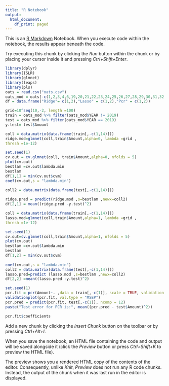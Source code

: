 ```yaml
---
title: "R Notebook"
output:
  html_document:
    df_print: paged
---
```


This is an [R Markdown](http://rmarkdown.rstudio.com) Notebook. When you execute code within the notebook, the results appear beneath the code. 

Try executing this chunk by clicking the *Run* button within the chunk or by placing your cursor inside it and pressing *Ctrl+Shift+Enter*. 

```r
library(dplyr)
library(ISLR)
library(glmnet)
library(leaps)
library(pls)
oats = read.csv("oats.csv")
oats_mod = oats[-c(1,2,3,4,6,19,20,21,22,23,24,25,26,27,28,29,30,31,32,33,35,36)]
df = data.frame("Ridge"= c(1,2),"Lasso" = c(1,2),"Pcr" = c(1,2))

grid=10^seq(10,-2, length =100)
train = oats_mod %>% filter(oats_mod$YEAR != 2019)
test = oats_mod %>% filter(oats_mod$YEAR == 2019)
y.test= test$Amount
```
```r
coll = data.matrix(data.frame(train[,-c(1,14)]))
ridge.mod=glmnet(coll,train$Amount,alpha=0, lambda =grid ,
thresh =1e-12)
```
```r
set.seed(1)
cv.out = cv.glmnet(coll, train$Amount,alpha=0, nfolds = 5)
plot(cv.out)
bestlam =cv.out$lambda.min
bestlam
df[1,1] = min(cv.out$cvm)
coef(cv.out,s = "lambda.min")

coll2 = data.matrix(data.frame(test[,-c(1,14)]))
                    
ridge.pred = predict(ridge.mod ,s=bestlam ,newx=coll2)
df[2,1] = mean((ridge.pred -y.test)^2)
```
```r
coll = data.matrix(data.frame(train[,-c(1,14)]))
lasso.mod=glmnet(coll,train$Amount,alpha=1, lambda =grid ,
thresh =1e-12)
```
```r
set.seed(1)
cv.out=cv.glmnet(coll,train$Amount,alpha=1, nfolds = 5)
plot(cv.out)
bestlam =cv.out$lambda.min
bestlam
df[1,2] = min(cv.out$cvm)
 
coef(cv.out,s = "lambda.min")
coll2 = data.matrix(data.frame(test[,-c(1,14)]))
lasso.pred=predict (lasso.mod ,s=bestlam ,newx=coll2)
df[2,2] =mean((lasso.pred -y.test)^2)
```

```r
set.seed(1)
pcr.fit = pcr(Amount~. ,data = train[,-c(1)], scale = TRUE, validation = "CV")
validationplot(pcr.fit, val.type = "MSEP")
pcr.pred = predict(pcr.fit, test[,-c(1)], ncomp = 12)
paste("Test error for PCR is:", mean((pcr.pred - test$Amount)^2))
```
```r
pcr.fit$coefficients
```

Add a new chunk by clicking the *Insert Chunk* button on the toolbar or by pressing *Ctrl+Alt+I*.

When you save the notebook, an HTML file containing the code and output will be saved alongside it (click the *Preview* button or press *Ctrl+Shift+K* to preview the HTML file).

The preview shows you a rendered HTML copy of the contents of the editor. Consequently, unlike *Knit*, *Preview* does not run any R code chunks. Instead, the output of the chunk when it was last run in the editor is displayed.
